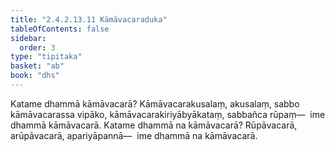 ```yaml
---
title: "2.4.2.13.11 Kāmāvacaraduka"
tableOfContents: false
sidebar:
  order: 3
type: "tipitaka"
basket: "ab"
book: "dhs"
---
```



<DynamicBreadcrumb />

<Division number="1601" book="dhs">

<Paragraph number="2312" book="dhs">
Katame dhammā kāmāvacarā? Kāmāvacarakusalaṃ, akusalaṃ, sabbo kāmāvacarassa vipāko, kāmāvacarakiriyābyākataṃ, sabbañca rūpaṃ—  ime dhammā kāmāvacarā.
</Paragraph>

</Division>
<Division number="1602" book="dhs">

<Paragraph number="2313" book="dhs">
Katame dhammā na kāmāvacarā? Rūpāvacarā, arūpāvacarā, apariyāpannā—  ime dhammā na kāmāvacarā.
</Paragraph>
</Division>